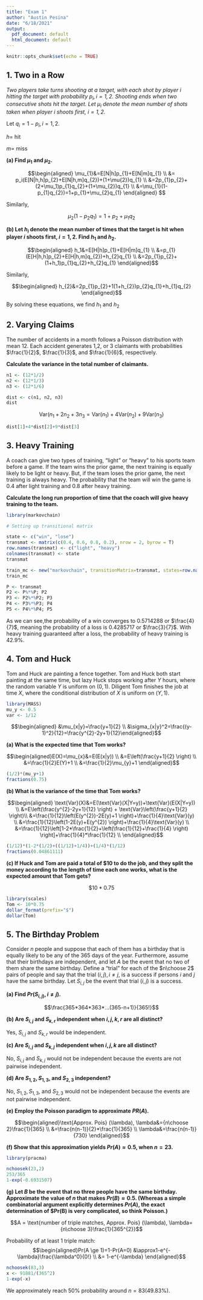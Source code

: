 ```yaml
---
title: "Exam 1"
author: "Austin Pesina"
date: "6/18/2021"
output:
  pdf_document: default
  html_document: default
---
```


```r
knitr::opts_chunk$set(echo = TRUE)
```

## 1. Two in a Row

*Two players take turns shooting at a target, with each shot by player $i$ hitting the target with probability $p_{i}, i=1,2$. Shooting ends when two consecutive shots hit the target. Let $\mu_{i}$ denote the mean number of shots taken when player $i$ shoots first, $i=1,2$.*

Let $q_{i}=1-p_{i},i=1,2$.

$h =$ hit

$m =$ miss

**(a) Find $\mu_{1}$ and $\mu_{2}$.**

$$\begin{aligned} \mu_{1}&=E[N|h]p_{1}+E[N|m]q_{1} \\
&= p_i(E[N|h,h]p_{2}+E[N|h,m]q_{2})+(1+\mu{2})q_{1} \\
&=2p_{1}p_{2}+(2+\mu_1)p_{1}q_{2}+(1+\mu_{2})q_{1} \\
&=\mu_{1}(1-p_{1}q_{2})=1+p_{1}+\mu_{2}q_{1}
\end{aligned} $$

Similarly,

$$\mu_{2}(1-p_{2}q_{1})=1+p_{2}+\mu_{1}q_{2} $$

**(b) Let $h_{i}$ denote the mean number of times that the target is hit when player $i$ shoots first, $i=1,2$. Find $h_{1}$ and $h_{2}$.**

$$\begin{aligned} h_1&=E[H|h]p_{1}+E[H|m]q_{1} \\
&=p_{1}(E[H|h,h]p_{2}+E[H|h,m]q_{2})+h_{2}q_{1} \\
&=2p_{1}p_{2}+(1+h_1)p_{1}q_{2}+h_{2}q_{1}
\end{aligned}$$

Similarly,

$$\begin{aligned} h_{2}&=2p_{1}p_{2}+1(1+h_{2})p_{2}q_{1}+h_{1}q_{2}
\end{aligned}$$

By solving these equations, we find $h_{1}$ and $h_{2}$

\newpage

## 2. Varying Claims 

The number of accidents in a month follows a Poisson distribution with mean 12. Each accident generates 1,2, or 3 claimants with probabilities $\frac{1}{2}$, $\frac{1}{3}$, and $\frac{1}{6}$, respectively. 

**Calculate the variance in the total number of claimants.**

```r
n1 <- (12*1/2)
n2 <- (12*1/3)
n3 <- (12*1/6)

dist <- c(n1, n2, n3)
dist
```

$$\text{Var}(n_{1}+2n_{2}+3n_{3}=\text{Var}(n_{1})+4\text{Var}(n_2)+9\text{Var}(n_{3})$$

```r
dist[1]+4*dist[2]+9*dist[3]
```

\newpage

## 3. Heavy Training

A coach can give two types of training, "light" or "heavy" to his sports team before a game. If the team wins the prior game, the next training is equally likely to be light or heavy. But, if the team loses the prior game, the next training is always heavy. The probability that the team will win the game is 0.4 after light training and 0.8 after heavy training.

**Calculate the long run proportion of time that the coach will give heavy training to the team.**

```r
library(markovchain)
```

```r
# Setting up transitional matrix

state <- c("win", "lose")
transmat <- matrix(c(0.4, 0.6, 0.8, 0.2), nrow = 2, byrow = T)
row.names(transmat) <- c("light", "heavy")
colnames(transmat) <- state
transmat

train_mc <- new("markovchain", transitionMatrix=transmat, states=row.names(transmat), name="Training Markov Chain")
train_mc

P <- transmat
P2 <- P%*%P; P2
P3 <- P2%*%P2; P3
P4 <- P3%*%P3; P4
P5 <- P4%*%P4; P5
```

As we can see,the probability of a win converges to 0.5714288 or $\frac{4}{7}$, meaning the probability of a loss is 0.4285717 or $\frac{3}{7}$. With heavy training guaranteed after a loss, the probability of heavy training is $42.9\%$.

\newpage

## 4. Tom and Huck

Tom and Huck are painting a fence together. Tom and Huck both start painting at the same time, but lazy Huck stops working after $Y$ hours, where the random variable $Y$ is uniform on $(0,1)$. Diligent Tom finishes the job at time $X$, where the conditional distribution of $X$ is uniform on $(Y,1)$.

```r
library(MASS)
mu_y <- 0.5
var <- 1/12
```
$$\begin{aligned} &\mu_{x|y}=\frac{y+1}{2} \\
&\sigma_{x|y}^2=\frac{(y-1)^2}{12}=\frac{y^{2}-2y+1}{12}\end{aligned}$$

**(a) What is the expected time that Tom works?**

$$\begin{aligned}E(X)=\mu_{x}&=E(E(x|y)) \\
&=E\left(\frac{y+1}{2} \right) \\
&=\frac{1}{2}E(Y)+1 \\
&=\frac{1}{2}\mu_{y}+1
\end{aligned}$$

```r
(1/2)*(mu_y+1)
fractions(0.75)
```


**(b) What is the variance of the time that Tom works?**

$$\begin{aligned} \text{Var}(X)&=E(\text{Var}(X|Y=y))+\text{Var}(E(X|Y=y)) \\
&=E\left(\frac{y^{2}-2y+1}{12} \right) + \text{Var}\left(\frac{y+1}{2} \right)\\
&=\frac{1}{12}\left(E(y^{2})-2E(y)+1 \right)+\frac{1}{4}\text{Var}(y) \\
&=\frac{1}{12}\left(1-2E(y)+E(y^{2}) \right)+\frac{1}{4}\text{Var}(y) \\
&=\frac{1}{12}\left[1-2*\frac{1}{2}+\left(\frac{1}{12}+\frac{1}{4} \right) \right]+\frac{1}{4}*\frac{1}{12} \\
\end{aligned}$$

```r
(1/12)*(1-2*(1/2)+((1/12)+1/4))+(1/4)*(1/12)
fractions(0.04861111)
```

**(c) If Huck and Tom are paid a total of $10 to do the job, and they split the money according to the length of time each one works, what is the expected amount that Tom gets?**

$$\$10*0.75$$

```r
library(scales)
Tom <- 10*0.75
dollar_format(prefix="$")
dollar(Tom)
```

\newpage

## 5. The Birthday Problem

Consider $n$ people and suppose that each of them has a birthday that is equally likely to be any of the 365 days of the year. Furthermore, assume that their birthdays are independent, and let $A$ be the event that no two of them share the same birthday. Define a "trial" for each of the $n\choose 2$ pairs of people and say that the trial $(i,j),i\ne j$, is a success if persons $i$ and $j$ have the same birthday. Let $S_{i,j}$ be the event that trial $(i,j)$ is a success.

**(a) Find $Pr(S_{i,j)}, i \ne j)$.**

$$\frac{365*364*363*...(365-n+1)}{365!}$$

**(b) Are $S_{i,j}$ and $S_{k,r}$ independent when $i, j, k, r$ are all distinct?**

Yes, $S_{i,j}$ and $S_{k,r}$ would be independent.

**(c) Are $S_{i,j}$ and $S_{k,j}$ independent when $i,j,k$ are all distinct?**

No, $S_{i,j}$ and $S_{k,j}$ would not be independent because the events are not pairwise independent.


**(d) Are $S_{1,2}, S_{1,3},$ and $S_{2,3}$ independent?**

No, $S_{1,2}, S_{1,3}$, and $S_{2,3}$ would not be independent because the events are not pairwise independent.

**(e) Employ the Poisson paradigm to approximate $PR(A)$.**

$$\begin{aligned}\text{Approx. Pois} (\lambda), \lambda&={n\choose 2}\frac{1}{365} \\
&=\frac{n(n-1)}{2}*\frac{1}{365} \\
\lambda&=\frac{n(n-1)}{730}
\end{aligned}$$


**(f) Show that this approximation yields $Pr(A)\approx 0.5$, when $n=23$.**

```r
library(pracma)
```

```r
nchoosek(23,2)
253/365
1-exp(-0.6931507)
```

**(g) Let $B$  be the event that no three people have the same birthday. Approximate the value of $n$ that makes $Pr(B)\approx 0.5$. (Whereas a simple combinatorial argument explicitly determines $Pr(A)$, the exact determination of $Pr(B) is very complicated, so think Poisson.)**

$$A = \text{number of triple matches, Approx. Pois} (\lambda), \lambda={n\choose 3}\frac{1}{365^{2}}$$

Probability of at least 1 triple match:
$$\begin{aligned}Pr(A \ge 1)=1-Pr(A=0) &\approx1-e^{-\lambda}\frac{\lambda^0}{0!} \\
&= 1-e^{-\lambda}
\end{aligned}$$

```r
nchoosek(83,3)
x <- 91881/(365^2)
1-exp(-x)
```

We approximately reach 50% probability around $n=83 (49.83\%)$.